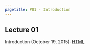 ```yaml
---
pagetitle: P01 - Introduction
---
```


## Lecture 01

Introduction (October 19, 2015): [HTML](slides/01-introduction.html)